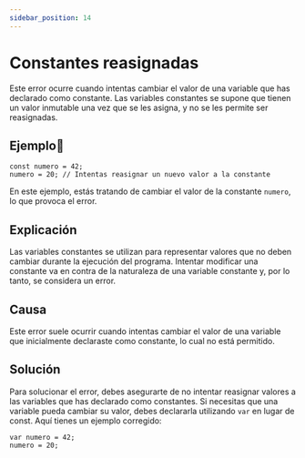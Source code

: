 ```yaml
---
sidebar_position: 14
---
```


# Constantes reasignadas
Este error ocurre cuando intentas cambiar el valor de una variable que has declarado como constante.
Las variables constantes se supone que tienen un valor inmutable una vez que se les asigna, y no se les permite ser reasignadas.

## Ejemplo📝

```dummy
const numero = 42;
numero = 20; // Intentas reasignar un nuevo valor a la constante
```
En este ejemplo, estás tratando de cambiar el valor de la constante `numero`, lo que provoca el error.

## Explicación
Las variables constantes se utilizan para representar valores que no deben cambiar durante la ejecución del programa.
Intentar modificar una constante va en contra de la naturaleza de una variable constante y, por lo tanto, se considera un error.

## Causa
Este error suele ocurrir cuando intentas cambiar el valor de una variable que inicialmente declaraste como constante, lo cual no está permitido.

## Solución
Para solucionar el error, debes asegurarte de no intentar reasignar valores a las variables que has declarado como constantes.
Si necesitas que una variable pueda cambiar su valor, debes declararla utilizando `var` en lugar de const. Aquí tienes un ejemplo corregido:
```dummy
var numero = 42;
numero = 20;
```